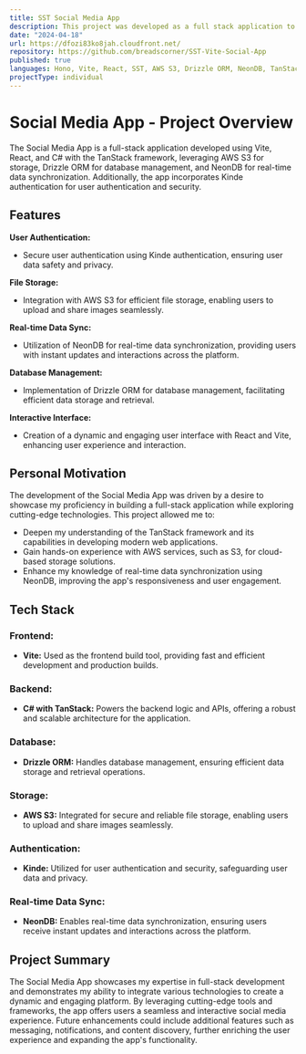 ```yaml
---
title: SST Social Media App
description: This project was developed as a full stack application to demonstrate CRUD.
date: "2024-04-18"
url: https://dfozi83ko8jah.cloudfront.net/
repository: https://github.com/breadscorner/SST-Vite-Social-App
published: true
languages: Hono, Vite, React, SST, AWS S3, Drizzle ORM, NeonDB, TanStack
projectType: individual
---
```


# Social Media App - Project Overview

The Social Media App is a full-stack application developed using Vite, React, and C# with the TanStack framework, leveraging AWS S3 for storage, Drizzle ORM for database management, and NeonDB for real-time data synchronization. Additionally, the app incorporates Kinde authentication for user authentication and security.

## Features

**User Authentication:**
- Secure user authentication using Kinde authentication, ensuring user data safety and privacy.

**File Storage:**
- Integration with AWS S3 for efficient file storage, enabling users to upload and share images seamlessly.

**Real-time Data Sync:**
- Utilization of NeonDB for real-time data synchronization, providing users with instant updates and interactions across the platform.

**Database Management:**
- Implementation of Drizzle ORM for database management, facilitating efficient data storage and retrieval.

**Interactive Interface:**
- Creation of a dynamic and engaging user interface with React and Vite, enhancing user experience and interaction.

## Personal Motivation

The development of the Social Media App was driven by a desire to showcase my proficiency in building a full-stack application while exploring cutting-edge technologies. This project allowed me to:
- Deepen my understanding of the TanStack framework and its capabilities in developing modern web applications.
- Gain hands-on experience with AWS services, such as S3, for cloud-based storage solutions.
- Enhance my knowledge of real-time data synchronization using NeonDB, improving the app's responsiveness and user engagement.

## Tech Stack

### Frontend:
- **Vite:** Used as the frontend build tool, providing fast and efficient development and production builds.

### Backend:
- **C# with TanStack:** Powers the backend logic and APIs, offering a robust and scalable architecture for the application.

### Database:
- **Drizzle ORM:** Handles database management, ensuring efficient data storage and retrieval operations.

### Storage:
- **AWS S3:** Integrated for secure and reliable file storage, enabling users to upload and share images seamlessly.

### Authentication:
- **Kinde:** Utilized for user authentication and security, safeguarding user data and privacy.

### Real-time Data Sync:
- **NeonDB:** Enables real-time data synchronization, ensuring users receive instant updates and interactions across the platform.

## Project Summary

The Social Media App showcases my expertise in full-stack development and demonstrates my ability to integrate various technologies to create a dynamic and engaging platform. By leveraging cutting-edge tools and frameworks, the app offers users a seamless and interactive social media experience. Future enhancements could include additional features such as messaging, notifications, and content discovery, further enriching the user experience and expanding the app's functionality.
